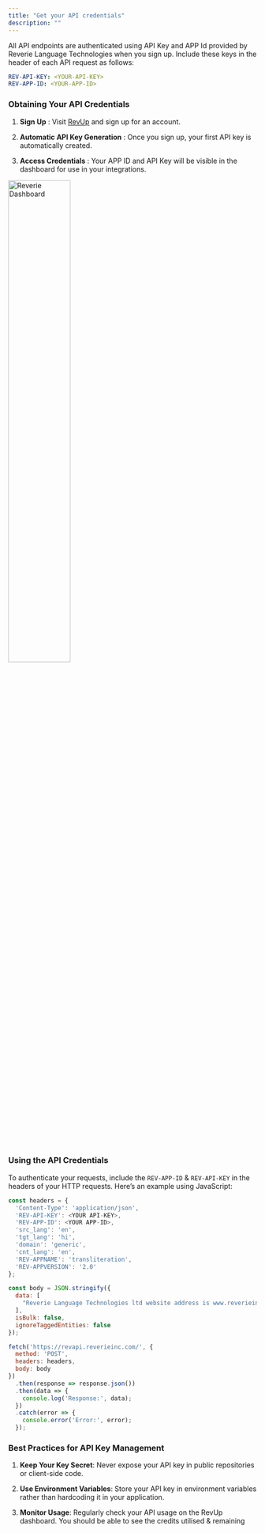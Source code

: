 ```yaml
---
title: "Get your API credentials"
description: ""
---
```


All API endpoints are authenticated using API Key and APP Id provided by Reverie Language Technologies when you sign up. Include these keys in the header of each API request as follows:

```yaml
REV-API-KEY: <YOUR-API-KEY>
REV-APP-ID: <YOUR-APP-ID>
```

### Obtaining Your API Credentials

1. **Sign Up** : Visit [RevUp](https://revup.reverieinc.com) and sign up for an account.

2. **Automatic API Key Generation** : Once you sign up, your first API key is automatically created.

3. **Access Credentials** : Your APP ID and API Key will be visible in the dashboard for use in your integrations.

<img src="/images/revDash.svg" alt="Reverie Dashboard" width="50%" />

### Using the API Credentials

To authenticate your requests, include the `REV-APP-ID` & `REV-API-KEY` in the headers of your HTTP requests. Here’s an example using JavaScript:

```javascript
const headers = {
  'Content-Type': 'application/json',
  'REV-API-KEY': <YOUR API-KEY>,
  'REV-APP-ID': <YOUR APP-ID>,
  'src_lang': 'en',
  'tgt_lang': 'hi',
  'domain': 'generic',
  'cnt_lang': 'en',
  'REV-APPNAME': 'transliteration',
  'REV-APPVERSION': '2.0'
};

const body = JSON.stringify({
  data: [
    "Reverie Language Technologies ltd website address is www.reverieinc.com"
  ],
  isBulk: false,
  ignoreTaggedEntities: false
});

fetch('https://revapi.reverieinc.com/', {
  method: 'POST',
  headers: headers,
  body: body
})
  .then(response => response.json())
  .then(data => {
    console.log('Response:', data);
  })
  .catch(error => {
    console.error('Error:', error);
  });

```

### Best Practices for API Key Management

1. **Keep Your Key Secret**: Never expose your API key in public repositories or client-side code.

2. **Use Environment Variables**: Store your API key in environment variables rather than hardcoding it in your application.

3. **Monitor Usage**: Regularly check your API usage on the RevUp dashboard. You should be able to see the credits utilised & remaining
